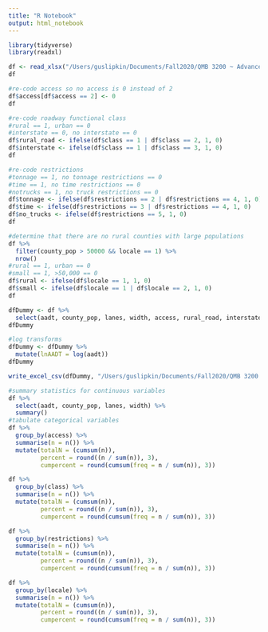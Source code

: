 ```yaml
---
title: "R Notebook"
output: html_notebook
---
```


```r
library(tidyverse)
library(readxl)
```

```r
df <- read_xlsx("/Users/guslipkin/Documents/Fall2020/QMB 3200 ~ Advanced Quantitative Methods/Assignment 8/Assignment 8 Data.xlsx")
df
```


```r
#re-code access so no access is 0 instead of 2
df$access[df$access == 2] <- 0
df
```

```r
#re-code roadway functional class
#rural == 1, urban == 0
#interstate == 0, no interstate == 0
df$rural_road <- ifelse(df$class == 1 | df$class == 2, 1, 0)
df$interstate <- ifelse(df$class == 1 | df$class == 3, 1, 0)
df
```

```r
#re-code restrictions
#tonnage == 1, no tonnage restrictions == 0
#time == 1, no time restrictions == 0
#notrucks == 1, no truck restrictions == 0
df$tonnage <- ifelse(df$restrictions == 2 | df$restrictions == 4, 1, 0)
df$time <- ifelse(df$restrictions == 3 | df$restrictions == 4, 1, 0)
df$no_trucks <- ifelse(df$restrictions == 5, 1, 0)
df
```

```r
#determine that there are no rural counties with large populations
df %>%
  filter(county_pop > 50000 && locale == 1) %>%
  nrow()
#rural == 1, urban == 0
#small == 1, >50,000 == 0
df$rural <- ifelse(df$locale == 1, 1, 0)
df$small <- ifelse(df$locale == 1 | df$locale == 2, 1, 0)
df
```

```r
dfDummy <- df %>%
  select(aadt, county_pop, lanes, width, access, rural_road, interstate, tonnage, time, no_trucks, rural, small)
dfDummy
```
```r
#log transforms
dfDummy <- dfDummy %>%
  mutate(lnAADT = log(aadt))
dfDummy
```

```r
write_excel_csv(dfDummy, "/Users/guslipkin/Documents/Fall2020/QMB 3200 ~ Advanced Quantitative Methods/Assignment 8/Assignment 8 Data Mod.csv")
```

```r
#summary statistics for continuous variables
df %>%
  select(aadt, county_pop, lanes, width) %>%
  summary()
#tabulate categorical variables
df %>%
  group_by(access) %>%
  summarise(n = n()) %>%
  mutate(totalN = (cumsum(n)),
         percent = round((n / sum(n)), 3),
         cumpercent = round(cumsum(freq = n / sum(n)), 3))

df %>%
  group_by(class) %>%
  summarise(n = n()) %>%
  mutate(totalN = (cumsum(n)),
         percent = round((n / sum(n)), 3),
         cumpercent = round(cumsum(freq = n / sum(n)), 3))

df %>%
  group_by(restrictions) %>%
  summarise(n = n()) %>%
  mutate(totalN = (cumsum(n)),
         percent = round((n / sum(n)), 3),
         cumpercent = round(cumsum(freq = n / sum(n)), 3))

df %>%
  group_by(locale) %>%
  summarise(n = n()) %>%
  mutate(totalN = (cumsum(n)),
         percent = round((n / sum(n)), 3),
         cumpercent = round(cumsum(freq = n / sum(n)), 3))
```

